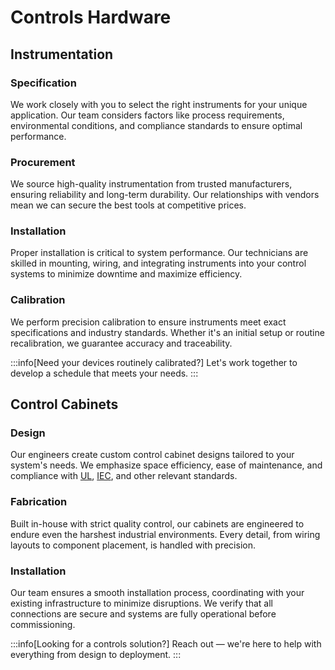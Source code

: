# Controls Hardware

## Instrumentation

### Specification

We work closely with you to select the right instruments for your unique application. 
Our team considers factors like process requirements, environmental conditions, and compliance standards to ensure optimal performance.

### Procurement

We source high-quality instrumentation from trusted manufacturers, ensuring reliability and long-term durability. 
Our relationships with vendors mean we can secure the best tools at competitive prices.

### Installation

Proper installation is critical to system performance. 
Our technicians are skilled in mounting, wiring, and integrating instruments into your control systems to minimize downtime and maximize efficiency.

### Calibration

We perform precision calibration to ensure instruments meet exact specifications and industry standards. 
Whether it's an initial setup or routine recalibration, we guarantee accuracy and traceability.

:::info[Need your devices routinely calibrated?]
Let's work together to develop a schedule that meets your needs.
:::

## Control Cabinets

### Design

Our engineers create custom control cabinet designs tailored to your system's needs. 
We emphasize space efficiency, ease of maintenance, and compliance with [UL], [IEC], and other relevant standards.

### Fabrication

Built in-house with strict quality control, our cabinets are engineered to endure even the harshest industrial environments. 
Every detail, from wiring layouts to component placement, is handled with precision.

### Installation

Our team ensures a smooth installation process, coordinating with your existing infrastructure to minimize disruptions.
We verify that all connections are secure and systems are fully operational before commissioning.

:::info[Looking for a controls solution?]
Reach out — we're here to help with everything from design to deployment.
:::

[UL]: https://www.ul.com/
[IEC]: https://iec.ch/homepage